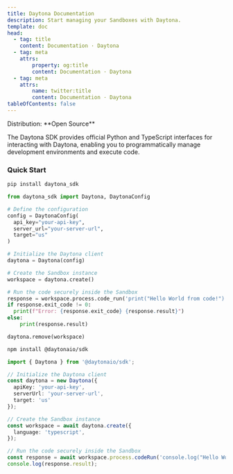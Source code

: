 ```yaml
---
title: Daytona Documentation
description: Start managing your Sandboxes with Daytona.
template: doc
head:
  - tag: title
    content: Documentation · Daytona
  - tag: meta
    attrs:
        property: og:title
        content: Documentation · Daytona
  - tag: meta
    attrs:
        name: twitter:title
        content: Documentation · Daytona
tableOfContents: false
---
```



<Label>
  Distribution: **Open Source**
</Label>

The Daytona SDK provides official Python and TypeScript interfaces for interacting with Daytona, enabling you to programmatically manage development environments and execute code.

### Quick Start

<Tabs>
  <TabItem label="Python" icon="seti:python">

  ```bash
  pip install daytona_sdk
  ```

  ```python
  from daytona_sdk import Daytona, DaytonaConfig

  # Define the configuration
  config = DaytonaConfig(
    api_key="your-api-key",
    server_url="your-server-url",
    target="us"
  )

  # Initialize the Daytona client
  daytona = Daytona(config)

  # Create the Sandbox instance
  workspace = daytona.create()

  # Run the code securely inside the Sandbox
  response = workspace.process.code_run('print("Hello World from code!")')
  if response.exit_code != 0:
    print(f"Error: {response.exit_code} {response.result}")
  else:
      print(response.result)
  
  daytona.remove(workspace)
  ```

  </TabItem>

  <TabItem label="TypeScript" icon="seti:typescript">

  ```bash
  npm install @daytonaio/sdk
  ```

  ```typescript
  import { Daytona } from '@daytonaio/sdk';

  // Initialize the Daytona client
  const daytona = new Daytona({
    apiKey: 'your-api-key',
    serverUrl: 'your-server-url',
    target: 'us'
  });

  // Create the Sandbox instance
  const workspace = await daytona.create({
    language: 'typescript',
  });

  // Run the code securely inside the Sandbox
  const response = await workspace.process.codeRun('console.log("Hello World from code!")')
  console.log(response.result);
  ```

  </TabItem>
</Tabs>

<DocumentList title="About">
  <DocumentListItem
    title="Getting Started"
    subtitle="Learn about Daytona SDK and how it can help you manage your development environments."
    href="/docs/getting-started"
  />
  <DocumentListItem
    title="Configuration"
    subtitle="Get started with Daytona SDK and learn how to use and configure your development environments."
    href="/docs/configuration"
  />
  <DocumentListItem
    title="Sandbox Persistence"
    subtitle="Learn about sandbox persistence and how it can help you manage your development environments."
    href="/docs/sandbox-persistence"
  />
</DocumentList>
